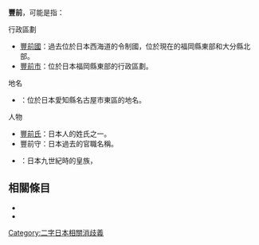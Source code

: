 {{disambig|cat=二字地名消歧義}}

'''豐前'''，可能是指：

; 行政區劃
* [[豐前國|豐前國]]：過去位於日本西海道的令制國，位於現在的福岡縣東部和大分縣北部。
* [[豐前市|豐前市]]：位於日本福岡縣東部的行政區劃。

; 地名
* {{Tsl|ja|豊前町|豐前町}}：位於日本愛知縣名古屋市東區的地名。

; 人物
* [[豐前氏|豐前氏]]：日本人的姓氏之一。
* 豐前守：日本過去的官職名稱。
* {{Tsl|ja|豊前王|豐前王}}：日本九世紀時的皇族，

== 相關條目 ==

* {{Lookfrom|豐前}}
* {{Intitle}}

{{DEFAULTSORT:Buzen}}
[[Category:二字日本相關消歧義|Category:二字日本相關消歧義]]